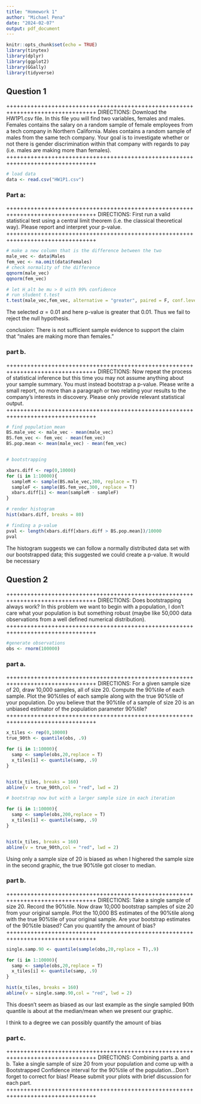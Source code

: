 ```yaml
---
title: "Homework 1"
author: "Michael Pena"
date: "2024-02-07"
output: pdf_document
---
```


```r
knitr::opts_chunk$set(echo = TRUE)
library(tinytex)
library(dplyr)
library(ggplot2)
library(GGally)
library(tidyverse)
```

## Question 1

++++++++++++++++++++++++++++++++++++++++++++++++++++++++++++++++++++++++++++++++
DIRECTIONS: Download the HW1P1.csv file. In this file you will find two variables, females
and males. Females contains the salary on a random sample of female
employees from a tech company in Northern California. Males contains a
random sample of males from the same tech company. Your goal is to
investigate whether or not there is gender discrimination within that
company with regards to pay (i.e. males are making more than females).
++++++++++++++++++++++++++++++++++++++++++++++++++++++++++++++++++++++++++++++++

```r
# load data
data <- read.csv("HW1P1.csv")
```


### Part a:

++++++++++++++++++++++++++++++++++++++++++++++++++++++++++++++++++++++++++++++++
DIRECTIONS: First run a valid statistical test using a central limit theorem (i.e. the
classical theoretical way). Please report and interpret your p-value.
++++++++++++++++++++++++++++++++++++++++++++++++++++++++++++++++++++++++++++++++

```r
# make a new column that is the difference between the two
male_vec <- data$Males
fem_vec <- na.omit(data$Females)
# check normality of the difference
qqnorm(male_vec)
qqnorm(fem_vec)
```


```r
# let H_alt be mu > 0 with 99% confidence 
# run student t.test
t.test(male_vec,fem_vec, alternative = "greater", paired = F, conf.level = .99)
```

The selected $\alpha = 0.01$ and here p-value is greater that 0.01. 
Thus we fail to reject the null hypothesis. 

conclusion: 
There is not sufficient sample evidence to support the claim that "males are making more than females."

### part b.

++++++++++++++++++++++++++++++++++++++++++++++++++++++++++++++++++++++++++++++++
DIRECTIONS: Now repeat the process of statistical inference but this time you may
not assume anything about your sample summary. You must instead
bootstrap a p-value.
Please write a small report, no more than a paragraph or two relating your
results to the company’s interests in discovery. Please only provide relevant
statistical output.
++++++++++++++++++++++++++++++++++++++++++++++++++++++++++++++++++++++++++++++++

```r
# find population mean
BS.male_vec <- male_vec - mean(male_vec)
BS.fem_vec <- fem_vec - mean(fem_vec)
BS.pop.mean <- mean(male_vec) - mean(fem_vec)


# bootstrapping

xbars.diff <- rep(0,10000)
for (i in 1:10000){
  sampleM <- sample(BS.male_vec,300, replace = T)
  sampleF <- sample(BS.fem_vec,300, replace = T)
  xbars.diff[i] <- mean(sampleM - sampleF)
}

# render histogram
hist(xbars.diff, breaks = 80)
```

```r
# finding a p-value
pval <- length(xbars.diff[xbars.diff > BS.pop.mean])/10000
pval
```

The histogram suggests we can follow a normally distributed data set with our bootstrapped data; this suggested we could create a p-value. It would be necessary <finish writing paragraph>

## Question 2

++++++++++++++++++++++++++++++++++++++++++++++++++++++++++++++++++++++++++++++++
DIRECTIONS: Does bootstrapping always work? In this problem we want to begin with a
population, I don’t care what your population is but something robust
(maybe like 50,000 data observations from a well defined numerical
distribution).
++++++++++++++++++++++++++++++++++++++++++++++++++++++++++++++++++++++++++++++++

```r
#generate observations
obs <- rnorm(100000)
```

### part a.

++++++++++++++++++++++++++++++++++++++++++++++++++++++++++++++++++++++++++++++++
DIRECTIONS: For a given sample size of 20, draw 10,000 samples, all of size 20.
Compute the 90%tile of each sample. Plot the 90%tiles of each sample along
with the true 90%tile of your population. Do you believe that the 90%tile of
a sample of size 20 is an unbiased estimator of the population parameter
90%tile?
++++++++++++++++++++++++++++++++++++++++++++++++++++++++++++++++++++++++++++++++

```r
x_tiles <- rep(0,10000)
true_90th <- quantile(obs, .9)

for (i in 1:10000){
  samp <- sample(obs,20,replace = T)
  x_tiles[i] <- quantile(samp, .9)
} 


hist(x_tiles, breaks = 160)
abline(v = true_90th,col = "red", lwd = 2)
```

```r
# bootstrap now but with a larger sample size in each iteration

for (i in 1:10000){
  samp <- sample(obs,200,replace = T)
  x_tiles[i] <- quantile(samp, .9)
} 


hist(x_tiles, breaks = 160)
abline(v = true_90th,col = "red", lwd = 2)
```

Using only a sample size of 20 is biased as when I highered the sample size in the second graphic, the true 90%tile got closer to median.

### part b.

++++++++++++++++++++++++++++++++++++++++++++++++++++++++++++++++++++++++++++++++
DIRECTIONS: Take a single sample of size 20. Record the 90%tile. Now draw
10,000 bootstrap samples of size 20 from your original sample. Plot the
10,000 BS estimates of the 90%tile along with the true 90%tile of your
original sample. Are your bootstrap estimates of the 90%tile biased? Can
you quantify the amount of bias?
++++++++++++++++++++++++++++++++++++++++++++++++++++++++++++++++++++++++++++++++

```r
single.samp.90 <- quantile(sample(obs,20,replace = T),.9)

for (i in 1:10000){
  samp <- sample(obs,20,replace = T)
  x_tiles[i] <- quantile(samp, .9)
} 

hist(x_tiles, breaks = 160)
abline(v = single.samp.90,col = "red", lwd = 2)
```

This doesn't seem as biased as our last example as the single sampled 90th quantile is about at the median/mean when we present our graphic. 

I think to a degree we can possibly quantify the amount of bias <add more context>

### part c.

++++++++++++++++++++++++++++++++++++++++++++++++++++++++++++++++++++++++++++++++
DIRECTIONS: Combining parts a. and b. Take a single sample of size 20 from your
population and come up with a Bootstrapped Confidence interval for the
90%tile of the population...Don’t forget to correct for bias!
Please submit your plots with brief discussion for each part.
++++++++++++++++++++++++++++++++++++++++++++++++++++++++++++++++++++++++++++++++

```r

```

